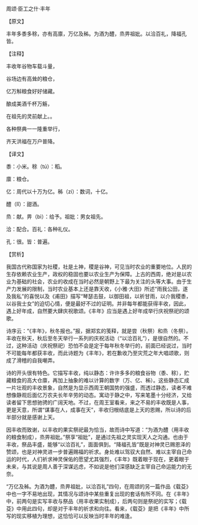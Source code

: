 

周颂·臣工之什·丰年

【原文】

丰年多黍多稌，亦有高廪，万亿及秭。为酒为醴，烝畀祖妣。以洽百礼，降福孔皆。

【注释】

丰收年谷物车载斗量，

谷场边有高耸的粮仓，

亿万斛粮食好好储藏。

酿成美酒千杯万觞，

在祖先的灵前献上。。

各种祭典一一隆重举行，

齐天洪福在万户普降。

【译文】

黍：小米。稌（tú）：稻。

廪：粮仓。

亿：周代以十万为亿。秭（zi）：数词，十亿。

醴（lǐ）：甜酒。

烝：献。畀（bì）：给予。祖妣：男女祖先。

洽：配合。百礼：各种礼仪。

孔：很。皆：普遍。

【赏析】

我国古代称国家为社稷，社是土神，稷是谷神，可见当时农业的重要地位。人民的生存依赖农业生产，政权的稳固也要以农业生产为保障。上古的西周，绝对是以农业为基础的社会，农业的收成在当时必然是朝野上下最为关注的头等大事。由于生产力发展的限制，当时农业基本上还是靠天收，《小雅·大田》所述“雨我公田，遂及我私”的喜悦以及《甫田》描写“琴瑟击鼓，以御田祖，以祈甘雨，以介我稷黍，以谷我士女”的迫切心情，便是最好不过的证明。并非每年都能获得丰收，因此，遇上好年成，自然要大肆庆祝歌颂。《丰年》应当是遇上好年成举行庆祝祭祀的颂歌。

诗序云：“《丰年》，秋冬报也。”报，据郑玄的笺释，就是尝（秋祭）和烝（冬祭）。丰收在秋天，秋后至冬天举行一系列的庆祝活动（“以洽百礼”），是很自然的。不过，这种活动（庆祝祭祀）恐怕不会是定于每年秋冬举行的，前面已经说过，当时不可能每年都获丰收，而此诗题为《丰年》，若在歉收乃至灾荒之年大唱颂歌，则成了滑稽的自我嘲弄。

诗的开头很有特色。它描写丰收，纯以静态：许许多多的粮食谷物（黍、稌），贮藏粮食的高大仓廪，再加上抽象的难以计算的数字（万、亿、秭）。这些静态汇成一片壮观的丰收景象，自然是为显示西周王朝国势的强盛，而透过静态，读者不难想像静观后面亿万农夫长年辛劳的动态。寓动于静之中，写来笔墨十分经济，又给读者留下思想驰骋的广阔天地。不过，在周王室看来，来之不易的丰收既是人事，更是天意，所谓“谋事在人，成事在天”，丰收归根结底是上天的恩赐，所以诗的后半部分就是感谢上天。

因丰收而致谢，以丰收的果实祭祀最为恰当，故而诗中写道：“为酒为醴（用丰收的粮食制成），烝畀祖妣。”祭享“祖妣”，是通过先祖之灵实现天人之沟通。也由于丰收，祭品丰盛，能够“以洽百礼”，面面俱到。“降福孔皆”既是对神灵已赐恩泽的赞颂，也是对神灵进一步普遍赐福的祈求。身处难以驾驭大自然、难以主宰自己命运的时代，人们祈求神灵保佑的愿望尤其强烈，《丰年》既着眼于现在，更着眼于未来，与其说是周人善于深谋远虑，不如说是他们深感缺乏主宰自己命运能力的无奈。

“万亿及秭。为酒为醴，烝畀祖妣，以洽百礼”四句，在周颂的另一篇作品《载芟》中也一字不易地出现，其情况与颂诗中某些重复出现的套话有所不同。在《丰年》中，前两句是实写丰收与祭品（用丰收果实制成），后两句则是祭祀的实写；《载芟》中用此四句，却是对于丰年的祈求和向往。看来，《载芟》是把《丰年》中所写的现实移植为理想，这恰恰可以反映当时丰年的难逢。

